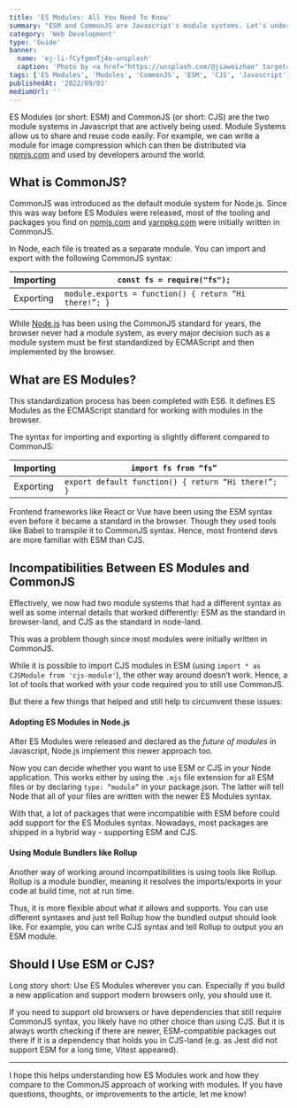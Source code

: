 ```yaml
---
title: 'ES Modules: All You Need To Know'
summary: "ESM and CommonJS are Javascript's module systems. Let's understand how they compare and when to choose which system."
category: 'Web Development'
type: 'Guide'
banner:
  name: 'ej-li-fCyfgmnTj4o-unsplash'
  caption: 'Photo by <a href="https://unsplash.com/@jiaweizhao" target="_blank" rel="noopener noreferrer">Jiawei Zhao</a> on Unsplash'
tags: ['ES Modules', 'Modules', 'CommonJS', 'ESM', 'CJS', 'Javascript']
publishedAt: '2022/09/03'
mediumUrl: ''
---
```



ES Modules (or short: ESM) and CommonJS (or short: CJS) are the two module systems in Javascript that are actively being used. Module Systems allow us to share and reuse code easily. For example, we can write a module for image compression which can then be distributed via [npmjs.com](http://npmjs.com) and used by developers around the world.

## What is CommonJS?

CommonJS was introduced as the default module system for Node.js. Since this was way before ES Modules were released, most of the tooling and packages you find on [npmjs.com](http://npmjs.com) and [yarnpkg.com](http://yarnpkg.com) were initially written in CommonJS.

In Node, each file is treated as a separate module. You can import and export with the following CommonJS syntax:

| Importing | `const fs = require("fs");`                           |
| --------- | ----------------------------------------------------- |
| Exporting | `module.exports = function() { return “Hi there!”; }` |

While [Node.js](https://flaviocopes.com/nodejs/) has been using the CommonJS standard for years, the browser never had a module system, as every major decision such as a module system must be first standardized by ECMAScript and then implemented by the browser.

## What are ES Modules?

This standardization process has been completed with ES6. It defines ES Modules as the ECMAScript standard for working with modules in the browser.

The syntax for importing and exporting is slightly different compared to CommonJS:

| Importing | `import fs from “fs”`                               |
| --------- | --------------------------------------------------- |
| Exporting | `export default function() { return “Hi there!”; }` |

Frontend frameworks like React or Vue have been using the ESM syntax even before it became a standard in the browser. Though they used tools like Babel to transpile it to CommonJS syntax. Hence, most frontend devs are more familiar with ESM than CJS.

## Incompatibilities Between ES Modules and CommonJS

Effectively, we now had two module systems that had a different syntax as well as some internal details that worked differently: ESM as the standard in browser-land, and CJS as the standard in node-land.

This was a problem though since most modules were initially written in CommonJS.

While it is possible to import CJS modules in ESM (using `import * as CJSModule from 'cjs-module'`), the other way around doesn’t work. Hence, a lot of tools that worked with your code required you to still use CommonJS.

But there a few things that helped and still help to circumvent these issues:

#### Adopting ES Modules in Node.js

After ES Modules were released and declared as the _future of modules_ in Javascript, Node.js implement this newer approach too.

Now you can decide whether you want to use ESM or CJS in your Node application. This works either by using the `.mjs` file extension for all ESM files or by declaring `type: “module”` in your package.json. The latter will tell Node that all of your files are written with the newer ES Modules syntax.

With that, a lot of packages that were incompatible with ESM before could add support for the ES Modules syntax. Nowadays, most packages are shipped in a hybrid way - supporting ESM and CJS.

#### Using Module Bundlers like Rollup

Another way of working around incompatibilities is using tools like Rollup. Rollup is a module bundler, meaning it resolves the imports/exports in your code at build time, not at run time.

Thus, it is more flexible about what it allows and supports. You can use different syntaxes and just tell Rollup how the bundled output should look like. For example, you can write CJS syntax and tell Rollup to output you an ESM module.

## Should I Use ESM or CJS?

Long story short: Use ES Modules wherever you can. Especially if you build a new application and support modern browsers only, you should use it.

If you need to support old browsers or have dependencies that still require CommonJS syntax, you likely have no other choice than using CJS. But it is always worth checking if there are newer, ESM-compatible packages out there if it is a dependency that holds you in CJS-land (e.g. as Jest did not support ESM for a long time, Vitest appeared).

---

I hope this helps understanding how ES Modules work and how they compare to the CommonJS approach of working with modules. If you have questions, thoughts, or improvements to the article, let me know!

